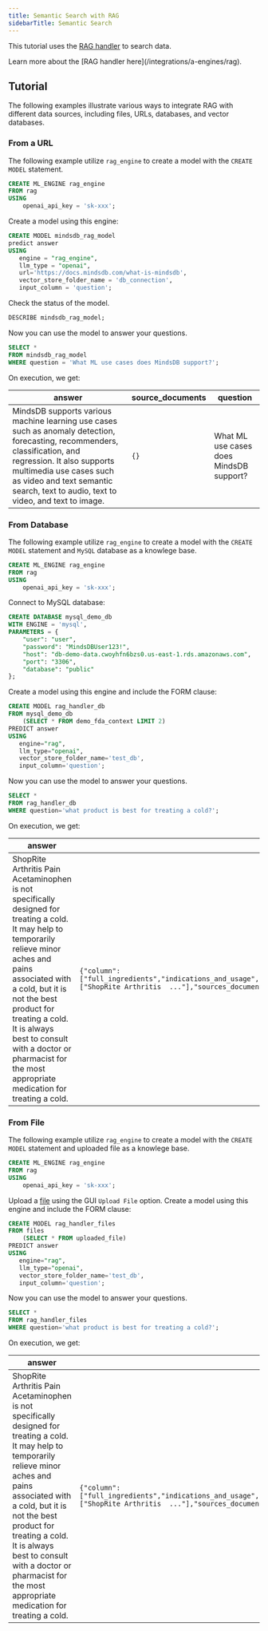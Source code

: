 ```yaml
---
title: Semantic Search with RAG
sidebarTitle: Semantic Search
---
```


This tutorial uses the [RAG handler](https://github.com/mindsdb/mindsdb/tree/main/mindsdb/integrations/handlers/rag_handler) to search data.

<Tip>
Learn more about the [RAG handler here](/integrations/a-engines/rag).
</Tip>

## Tutorial

The following examples illustrate various ways to integrate RAG with different data sources, including files, URLs, databases, and vector databases.

### From a URL

The following example utilize `rag_engine` to create a model with the `CREATE MODEL` statement.

```sql
CREATE ML_ENGINE rag_engine
FROM rag
USING
    openai_api_key = 'sk-xxx';
```

Create a model using this engine:

```sql
CREATE MODEL mindsdb_rag_model
predict answer
USING
   engine = "rag_engine",
   llm_type = "openai",
   url='https://docs.mindsdb.com/what-is-mindsdb',
   vector_store_folder_name = 'db_connection',
   input_column = 'question'; 
```

Check the status of the model.

```sql
DESCRIBE mindsdb_rag_model;
```

Now you can use the model to answer your questions.

```sql
SELECT *
FROM mindsdb_rag_model
WHERE question = 'What ML use cases does MindsDB support?';
```

On execution, we get:


| answer                                                                                                                                                                                       | source_documents | question                                |
|----------------------------------------------------------------------------------------------------------------------------------------------------------------------------------------------|------------------|-----------------------------------------|
|   MindsDB supports various machine learning use cases such as anomaly detection, forecasting, recommenders, classification, and regression. It also supports multimedia use cases such as video and text semantic search, text to audio, text to video, and text to image. | `{} `              | What ML use cases does MindsDB support? |


### From Database

The following example utilize `rag_engine` to create a model with the `CREATE MODEL` statement and `MySQL` database as a knowlege base.


```sql
CREATE ML_ENGINE rag_engine
FROM rag
USING
    openai_api_key = 'sk-xxx';
```

Connect to MySQL database:

```sql
CREATE DATABASE mysql_demo_db
WITH ENGINE = 'mysql',
PARAMETERS = {
    "user": "user",
    "password": "MindsDBUser123!",
    "host": "db-demo-data.cwoyhfn6bzs0.us-east-1.rds.amazonaws.com",
    "port": "3306",
    "database": "public"
};
```

Create a model using this engine and include the FORM clause:

```sql
CREATE MODEL rag_handler_db
FROM mysql_demo_db 
    (SELECT * FROM demo_fda_context LIMIT 2)
PREDICT answer
USING
   engine="rag",
   llm_type="openai",
   vector_store_folder_name='test_db',
   input_column='question';
```

Now you can use the model to answer your questions.

```sql
SELECT *
FROM rag_handler_db
WHERE question='what product is best for treating a cold?';
```

On execution, we get:

| answer                                                                                                                                                                                       | source_documents | question                                |
|----------------------------------------------------------------------------------------------------------------------------------------------------------------------------------------------|------------------|-----------------------------------------|
|   ShopRite Arthritis Pain Acetaminophen is not specifically designed for treating a cold. It may help to temporarily relieve minor aches and pains associated with a cold, but it is not the best product for treating a cold. It is always best to consult with a doctor or pharmacist for the most appropriate medication for treating a cold. | `{"column":["full_ingredients","indications_and_usage","intended_purpose_of_product","active_ingredient"],"sources_content":["ShopRite Arthritis  ..."],"sources_document":["dataframe"],"sources_row":[1,1,1,1]}`   | what product is best for treating a cold? |


### From File

The following example utilize `rag_engine` to create a model with the `CREATE MODEL` statement and  uploaded file as a knowlege base.


```sql
CREATE ML_ENGINE rag_engine
FROM rag
USING
    openai_api_key = 'sk-xxx';
```

Upload a [file](mindsdb_sql/sql/create/file) using the GUI `Upload File` option. Create a model using this engine and include the FORM clause:

```sql
CREATE MODEL rag_handler_files
FROM files 
    (SELECT * FROM uploaded_file)
PREDICT answer
USING
   engine="rag",
   llm_type="openai",
   vector_store_folder_name='test_db',
   input_column='question';
```

Now you can use the model to answer your questions.

```sql
SELECT *
FROM rag_handler_files
WHERE question='what product is best for treating a cold?';
```

On execution, we get:

| answer                                                                                                                                                                                       | source_documents | question                                |
|----------------------------------------------------------------------------------------------------------------------------------------------------------------------------------------------|------------------|-----------------------------------------|
|   ShopRite Arthritis Pain Acetaminophen is not specifically designed for treating a cold. It may help to temporarily relieve minor aches and pains associated with a cold, but it is not the best product for treating a cold. It is always best to consult with a doctor or pharmacist for the most appropriate medication for treating a cold. | `{"column":["full_ingredients","indications_and_usage","intended_purpose_of_product","active_ingredient"],"sources_content":["ShopRite Arthritis  ..."],"sources_document":["dataframe"],"sources_row":[1,1,1,1]}`   | what product is best for treating a cold? |
